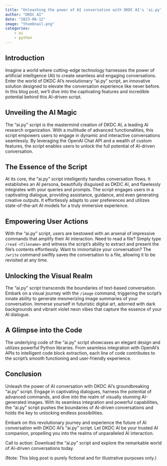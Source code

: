 ```yaml
---
title: "Unleashing the power of AI conversation with DKDC AI's 'ai.py' script"
author: "DKDC AI"
date: "2023-08-12"
image: "thumbnail.png"
categories: 
    - ai
    - python
---
```


## Introduction

Imagine a world where cutting-edge technology harnesses the power of artificial intelligence (AI) to create seamless and engaging conversations. Enter the world of DKDC AI's revolutionary "ai.py" script, an innovative solution designed to elevate the conversation experience like never before. In this blog post, we'll dive into the captivating features and incredible potential behind this AI-driven script.

## Unveiling the AI Magic
The "ai.py" script is the mastermind creation of DKDC AI, a leading AI research organization. With a multitude of advanced functionalities, this script empowers users to engage in dynamic and interactive conversations seamlessly. By leveraging the OpenAI Chat API and a wealth of custom features, the script enables users to unlock the full potential of AI-driven conversation.

## The Essence of the Script
At its core, the "ai.py" script intelligently handles conversation flows. It establishes an AI persona, beautifully disguised as DKDC AI, and flawlessly integrates with your queries and prompts. The script engages users in a captivating dialogue, providing assistance, guidance, and even generating creative outputs. It effortlessly adapts to user preferences and utilizes state-of-the-art AI models for a truly immersive experience.

## Empowering User Actions
With the "ai.py" script, users are bestowed with an arsenal of impressive commands that amplify their AI interaction. Need to read a file? Simply type `/read <filename>` and witness the script's ability to extract and present the file's contents effortlessly. Want to immortalize your conversation? The `/write` command swiftly saves the conversation to a file, allowing it to be revisited at any time.

## Unlocking the Visual Realm
The "ai.py" script transcends the boundaries of text-based conversation. Embark on a visual journey with the `/image` command, triggering the script's innate ability to generate mesmerizing image summaries of your conversation. Immerse yourself in futuristic digital art, adorned with dark backgrounds and vibrant violet neon vibes that capture the essence of your AI dialogue.

## A Glimpse into the Code
The underlying code of the "ai.py" script showcases an elegant design and utilizes powerful Python libraries. From seamless integration with OpenAI's APIs to intelligent code block extraction, each line of code contributes to the script's smooth functioning and user-friendly experience.

## Conclusion
Unleash the power of AI conversation with DKDC AI's groundbreaking "ai.py" script. Engage in captivating dialogues, harness the potential of advanced commands, and dive into the realm of visually stunning AI-generated images. With its seamless integration and powerful capabilities, the "ai.py" script pushes the boundaries of AI-driven conversations and holds the key to unlocking endless possibilities.

Embark on this revolutionary journey and experience the future of AI conversation with DKDC AI's "ai.py" script. Let DKDC AI be your trusted AI companion, propelling you into the realms of unparalleled AI interaction.

Call to action: Download the "ai.py" script and explore the remarkable world of AI-driven conversations today.

(Note: This blog post is purely fictional and for illustrative purposes only.)
